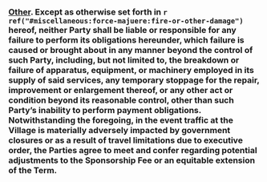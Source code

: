 ### [Other]{.underline}. Except as otherwise set forth in `r ref("#miscellaneous:force-majuere:fire-or-other-damage")` hereof, neither Party shall be liable or responsible for any failure to perform its obligations hereunder, which failure is caused or brought about in any manner beyond the control of such Party, including, but not limited to, the breakdown or failure of apparatus, equipment, or machinery employed in its supply of said services, any temporary stoppage for the repair, improvement or enlargement thereof, or any other act or condition beyond its reasonable control, other than such Party's inability to perform payment obligations. Notwithstanding the foregoing, in the event traffic at the Village is materially adversely impacted by government closures or as a result of travel limitations due to executive order, the Parties agree to meet and confer regarding potential adjustments to the Sponsorship Fee or an equitable extension of the Term. {#miscellaneous:force-majuere:repairs}
